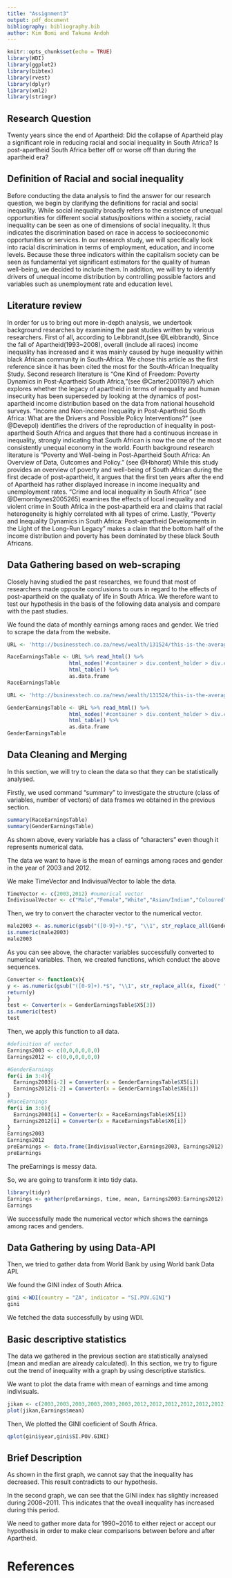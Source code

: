 ```yaml
---
title: "Assignment3"
output: pdf_document
bibliography: bibliography.bib
author: Kim Bomi and Takuma Andoh
---
```


```r
knitr::opts_chunk$set(echo = TRUE)
library(WDI)
library(ggplot2)
library(bibtex)
library(rvest)
library(dplyr)
library(xml2)
library(stringr)
```

## Research Question
Twenty years since the end of Apartheid: Did the collapse of Apartheid play a significant role in reducing racial and social inequality in South Africa? Is post-apartheid South Africa better off or worse off than during the apartheid era?

## Definition of Racial and social inequality
Before conducting the data analysis to find the answer for our research question, we begin by clarifying the definitions for racial and social inequality. While social inequality broadly refers to the existence of unequal opportunities for different social status/positions within a society, racial inequality can be seen as one of dimensions of social inequality. It thus indicates the discrimination based on race in access to socioeconomic opportunities or services. In our research study, we will specifically look into racial discrimination in terms of employment, education, and income levels. Because these three indicators within the capitalism society can be seen as fundamental yet significant estimators for the quality of human well-being, we decided to include them. In addition, we will try to identify drivers of unequal income distribution by controlling possible factors and variables such as unemployment rate and education level.

## Literature review
In order for us to bring out more in-depth analysis, we undertook background researches by examining the past studies written by various researchers. First of all, according to Leibbrandt,(see @Leibbrandt), Since the fall of Apartheid(1993~2008), overall (include all races) income inequality has increased and it was mainly caused by huge inequality within black African community in South-Africa. We chose this article as the first reference since it has been cited the most for the South-African Inequality Study. Second research literature is "One Kind of Freedom: Poverty Dynamics in Post-Apartheid South Africa,"(see @Carter20011987) which explores whether the legacy of apartheid in terms of inequality and human insecurity has been superseded by looking at the dynamics of post-apartheid income distribution based on the data from national household surveys. "Income and Non-income Inequality in Post-Apartheid South Africa: What are the Drivers and Possible Policy Interventions?" (see @Devepol) identifies the drivers of the reproduction of inequality in post-apartheid South Africa and argues that there had a continuous increase in inequality, strongly indicating that South African is now the one of the most consistently unequal economy in the world. Fourth background research literature is "Poverty and Well-being in Post-Apartheid South Africa: An Overview of Data, Outcomes and Policy." (see @Hbhorat) While this study provides an overview of poverty and well-being of South African during the first decade of post-apartheid, it argues that the first ten years after the end of Apartheid has rather displayed increase in income inequality and unemployment rates. "Crime and local inequality in South Africa" (see @Demombynes2005265) examines the effects of local inequality and violent crime in South Africa in the post-apartheid era and claims that racial heterogeneity is highly correlated with all types of crime. Lastly, "Poverty and Inequality Dynamics in South Africa: Post-apartheid Developments in the Light of the Long-Run Legacy" makes a claim that the bottom half of the income distribution and poverty has been dominated by these black South Africans. 


## Data Gathering based on web-scraping

Closely having studied the past researches, we found that most of researchers made opposite conclusions to ours in regard to the effects of post-apartheid on the qualiaty of life in South Africa. We therefore want to test our hypothesis in the basis of the following data analysis and compare with the past studies.

We found the data of monthly earnings among races and gender. We tried to scrape the data from the website.

```r
URL <- 'http://businesstech.co.za/news/wealth/131524/this-is-the-average-salary-in-south-africa-by-race-and-industry/'

RaceEarningsTable <- URL %>% read_html() %>%
                    html_nodes('#container > div.content_holder > div.content > div.post_single > div.post_content > div:nth-child(11) > table') %>%
                    html_table() %>% 
                    as.data.frame
RaceEarningsTable

URL <- 'http://businesstech.co.za/news/wealth/131524/this-is-the-average-salary-in-south-africa-by-race-and-industry/'

GenderEarningsTable <- URL %>% read_html() %>%
                    html_nodes('#container > div.content_holder > div.content > div.post_single > div.post_content > div:nth-child(13) > table') %>%
                    html_table() %>% 
                    as.data.frame
GenderEarningsTable

```

## Data Cleaning and Merging
In this section, we will try to clean the data so that they can be statistically analysed.

Firstly, we used command "summary" to investigate the structure (class of variables, number of vectors) of data frames we obtained in the previous section.
```r
summary(RaceEarningsTable)
summary(GenderEarningsTable)
```

As shown above, every variable has a class of "characters" even though it represents numerical data.

The data we want to have is the mean of earnings among races and gender in the year of 2003 and 2012. 

We make TimeVector and IndivisualVector to lable the data.

```r
TimeVector <- c(2003,2012) #numerical vector
IndivisualVector <- c("Male","Female","White","Asian/Indian","Coloured","BlackAfrican") #character vector
```

Then, we try to convert the character vector to the numerical vector.

```r
male2003 <- as.numeric(gsub("([0-9]+).*$", "\\1", str_replace_all(GenderEarningsTable$X5[3], fixed(" "), "")))
is.numeric(male2003)
male2003
```
As you can see above, the character variables successfully converted to numerical variables.
Then, we created functions, which conduct the above sequences.

```r
Converter <- function(x){
y <- as.numeric(gsub("([0-9]+).*$", "\\1", str_replace_all(x, fixed(" "), "")))
return(y)
}
test <- Converter(x = GenderEarningsTable$X5[3])
is.numeric(test)
test
```

Then, we apply this function to all data.

```r
#definition of vector
Earnings2003 <- c(0,0,0,0,0,0)
Earnings2012 <- c(0,0,0,0,0,0)

#GenderEarnings
for(i in 3:4){
  Earnings2003[i-2] = Converter(x = GenderEarningsTable$X5[i])
  Earnings2012[i-2] = Converter(x = GenderEarningsTable$X6[i])
}
#RaceEarnings
for(i in 3:6){
  Earnings2003[i] = Converter(x = RaceEarningsTable$X5[i])
  Earnings2012[i] = Converter(x = RaceEarningsTable$X6[i])
}
Earnings2003
Earnings2012
preEarnings <- data.frame(IndivisualVector,Earnings2003, Earnings2012)
preEarnings
```

The preEarnings is messy data.

So, we are going to transform it into tidy data.

```r
library(tidyr)
Earnings <- gather(preEarnings, time, mean, Earnings2003:Earnings2012)
Earnings
```

We successfully made the numerical vector which shows the earnings among races and genders.

## Data Gathering by using Data-API

Then, we tried to gather data from World Bank by using World bank Data API.

We found the GINI index of South Africa.
```r
gini <-WDI(country = "ZA", indicator = "SI.POV.GINI")
gini
```

We fetched the data successfully by using WDI.



## Basic descriptive statistics
The data we gathered in the previous section are statistically analysed (mean and median are already calculated). In this section, we try to figure out the trend of inequality with a graph by using descriptive statistics.


We want to plot the data frame with mean of earnings and time among indivisuals.


```r
jikan <- c(2003,2003,2003,2003,2003,2003,2012,2012,2012,2012,2012,2012)
plot(jikan,Earnings$mean)
```

Then, We plotted the GINI coeficient of South Africa.

```r
qplot(gini$year,gini$SI.POV.GINI)
```

## Brief Description

As shown in the first graph, we cannot say that the inequality has decreased. This result contradicts to our hypothesis.

In the second graph, we can see that the GINI index has slightly increased during 2008~2011. This indicates that the oveall inequality has increased during this period.

We need to gather more data for 1990~2016 to either reject or accept our hypothesis in order to make clear comparisons between before and after Apartheid. 

# References